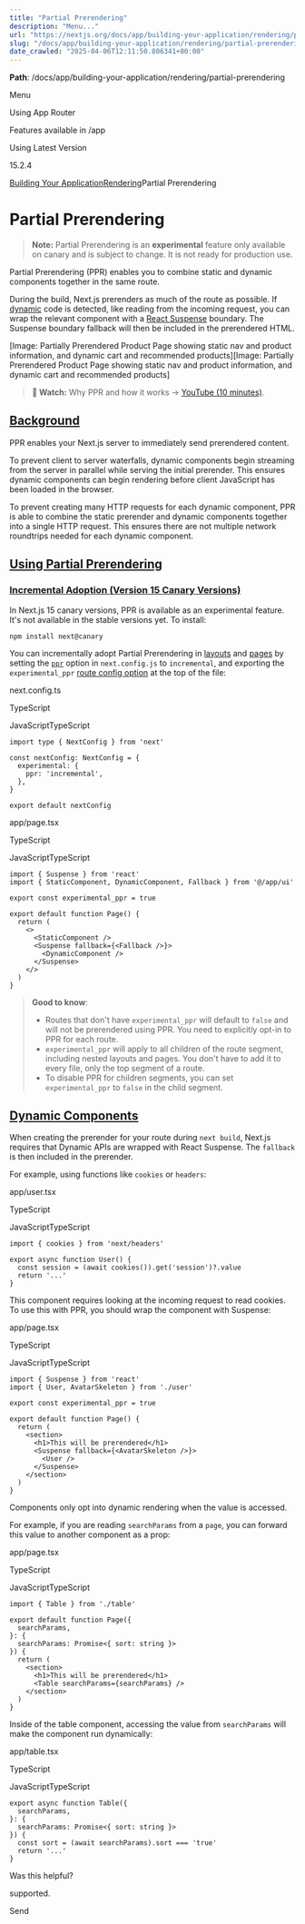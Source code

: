 ---
title: "Partial Prerendering"
description: "Menu..."
url: "https://nextjs.org/docs/app/building-your-application/rendering/partial-prerendering"
slug: "/docs/app/building-your-application/rendering/partial-prerendering"
date_crawled: "2025-04-06T12:11:50.806341+00:00"
---

**Path**: /docs/app/building-your-application/rendering/partial-prerendering

Menu

Using App Router

Features available in /app

Using Latest Version

15.2.4

[Building Your Application](/docs/app/building-your-application)[Rendering](/docs/app/building-your-application/rendering)Partial Prerendering

# Partial Prerendering

> **Note:** Partial Prerendering is an **experimental** feature only available on canary and is subject to change. It is not ready for production use.

Partial Prerendering (PPR) enables you to combine static and dynamic components together in the same route.

During the build, Next.js prerenders as much of the route as possible. If [dynamic](/docs/app/building-your-application/rendering/server-components#dynamic-rendering) code is detected, like reading from the incoming request, you can wrap the relevant component with a [React Suspense](https://react.dev/reference/react/Suspense) boundary. The Suspense boundary fallback will then be included in the prerendered HTML.

[Image: Partially Prerendered Product Page showing static nav and product information, and dynamic cart and recommended products][Image: Partially Prerendered Product Page showing static nav and product information, and dynamic cart and recommended products]
> **🎥 Watch:** Why PPR and how it works → [YouTube (10 minutes)](https://www.youtube.com/watch?v=MTcPrTIBkpA).

## [Background](#background)

PPR enables your Next.js server to immediately send prerendered content.

To prevent client to server waterfalls, dynamic components begin streaming from the server in parallel while serving the initial prerender. This ensures dynamic components can begin rendering before client JavaScript has been loaded in the browser.

To prevent creating many HTTP requests for each dynamic component, PPR is able to combine the static prerender and dynamic components together into a single HTTP request. This ensures there are not multiple network roundtrips needed for each dynamic component.

## [Using Partial Prerendering](#using-partial-prerendering)

### [Incremental Adoption (Version 15 Canary Versions)](#incremental-adoption-version-15-canary-versions)

In Next.js 15 canary versions, PPR is available as an experimental feature. It's not available in the stable versions yet. To install:

```
npm install next@canary
```

You can incrementally adopt Partial Prerendering in [layouts](/docs/app/building-your-application/routing/layouts-and-templates) and [pages](/docs/app/api-reference/file-conventions/page) by setting the [`ppr`](/docs/app/api-reference/config/next-config-js/ppr) option in `next.config.js` to `incremental`, and exporting the `experimental_ppr` [route config option](/docs/app/api-reference/file-conventions/route-segment-config) at the top of the file:

next.config.ts

TypeScript

JavaScriptTypeScript

```
import type { NextConfig } from 'next'
 
const nextConfig: NextConfig = {
  experimental: {
    ppr: 'incremental',
  },
}
 
export default nextConfig
```

app/page.tsx

TypeScript

JavaScriptTypeScript

```
import { Suspense } from 'react'
import { StaticComponent, DynamicComponent, Fallback } from '@/app/ui'
 
export const experimental_ppr = true
 
export default function Page() {
  return (
    <>
      <StaticComponent />
      <Suspense fallback={<Fallback />}>
        <DynamicComponent />
      </Suspense>
    </>
  )
}
```

> **Good to know**:
>
> * Routes that don't have `experimental_ppr` will default to `false` and will not be prerendered using PPR. You need to explicitly opt-in to PPR for each route.
> * `experimental_ppr` will apply to all children of the route segment, including nested layouts and pages. You don't have to add it to every file, only the top segment of a route.
> * To disable PPR for children segments, you can set `experimental_ppr` to `false` in the child segment.

## [Dynamic Components](#dynamic-components)

When creating the prerender for your route during `next build`, Next.js requires that Dynamic APIs are wrapped with React Suspense. The `fallback` is then included in the prerender.

For example, using functions like `cookies` or `headers`:

app/user.tsx

TypeScript

JavaScriptTypeScript

```
import { cookies } from 'next/headers'
 
export async function User() {
  const session = (await cookies()).get('session')?.value
  return '...'
}
```

This component requires looking at the incoming request to read cookies. To use this with PPR, you should wrap the component with Suspense:

app/page.tsx

TypeScript

JavaScriptTypeScript

```
import { Suspense } from 'react'
import { User, AvatarSkeleton } from './user'
 
export const experimental_ppr = true
 
export default function Page() {
  return (
    <section>
      <h1>This will be prerendered</h1>
      <Suspense fallback={<AvatarSkeleton />}>
        <User />
      </Suspense>
    </section>
  )
}
```

Components only opt into dynamic rendering when the value is accessed.

For example, if you are reading `searchParams` from a `page`, you can forward this value to another component as a prop:

app/page.tsx

TypeScript

JavaScriptTypeScript

```
import { Table } from './table'
 
export default function Page({
  searchParams,
}: {
  searchParams: Promise<{ sort: string }>
}) {
  return (
    <section>
      <h1>This will be prerendered</h1>
      <Table searchParams={searchParams} />
    </section>
  )
}
```

Inside of the table component, accessing the value from `searchParams` will make the component run dynamically:

app/table.tsx

TypeScript

JavaScriptTypeScript

```
export async function Table({
  searchParams,
}: {
  searchParams: Promise<{ sort: string }>
}) {
  const sort = (await searchParams).sort === 'true'
  return '...'
}
```

Was this helpful?

supported.

Send
